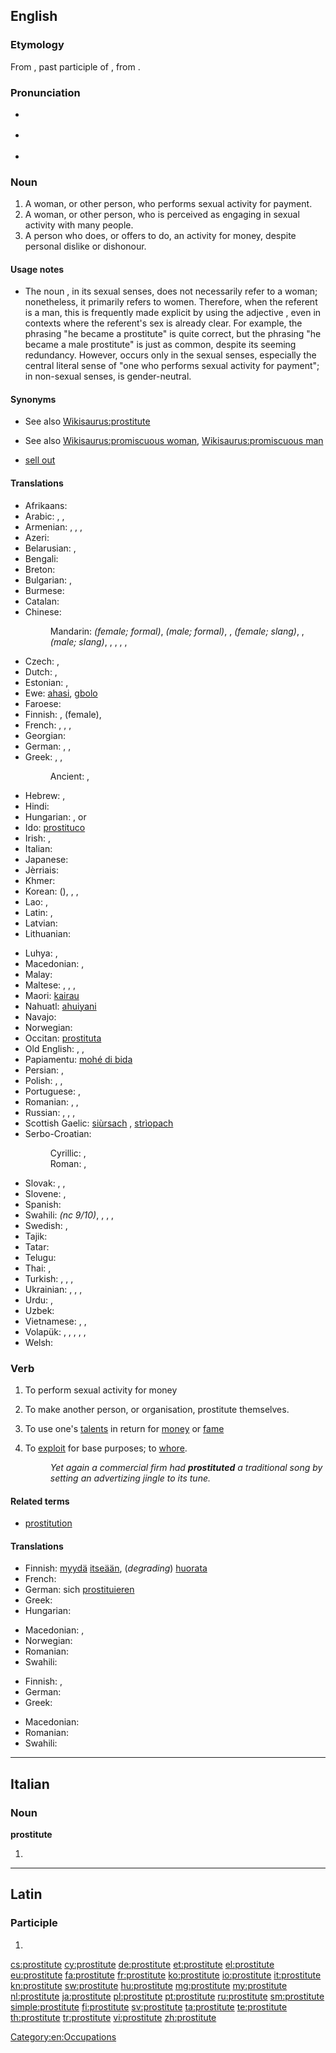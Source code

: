 ==English==
{{wikipedia}}

===Etymology===
From {{etyl|la}} {{term|prostitutus|prōstitutus|lang=la}}, past participle of {{term|prostituo|prōstituō|lang=la}}, from {{prefix|pro|gloss1=for, before|statuo|alt2=statuō|gloss2=to set up, to erect}}.

===Pronunciation===
* {{a|UK}} {{IPA|/ˈprɒstɪtjuːt/|lang=en}}
* {{a|US}} {{IPA|/ˈprɑːstətuːt/|lang=en}}
* {{audio|en-us-prostitute.ogg|Audio (US)}}

===Noun===
{{en-noun}}

# A woman, or other person, who performs sexual activity for payment.
# A woman, or other person, who is perceived as engaging in sexual activity with many people.
# A person who does, or offers to do, an activity for money, despite personal dislike or dishonour.

====Usage notes====
* The noun {{term||prostitute|lang=en}}, in its sexual senses, does not necessarily refer to a woman; nonetheless, it primarily refers to women. Therefore, when the referent is a man, this is frequently made explicit by using the adjective {{term|male|lang=en}}, even in contexts where the referent's sex is already clear. For example, the phrasing "he became a prostitute" is quite correct, but the phrasing "he became a male prostitute" is just as common, despite its seeming redundancy. However, {{term||male prostitute|lang=en}} occurs only in the sexual senses, especially the central literal sense of "one who performs sexual activity for payment"; in non-sexual senses, {{term||prostitute|lang=en}} is gender-neutral.

====Synonyms====
* {{sense|person who performs sexual activity for payment}} See also [[Wikisaurus:prostitute]]
* {{sense|person perceived as engaging in sexual activity}} See also [[Wikisaurus:promiscuous woman]], [[Wikisaurus:promiscuous man]]
* {{sense|person who does an activity for money}} [[sell out]]

====Translations====
{{trans-top|a person having sex for profit}}
* Afrikaans: {{t+|af|prostituut|xs=Afrikaans}}
* Arabic: {{t-|ar|عاهرة|f|tr=ʿāhira}}, {{t+|ar|زانية|f|tr=zāniya|sc=Arab}}, {{t-|ar|فاحشة|f|tr=fāḥiša|sc=Arab}}
* Armenian: {{t-|hy|պոռնիկ|tr=poṙnik|sc=Armn}}, {{t-|hy|պոռնկուհի|tr=poṙnkuhi|sc=Armn}}, {{t-|hy|մարմնավաճառուհի|tr=marmnavačaṙuhi}}, {{qualifier|vulgar}} {{t-|hy|բոզ|tr=boz}}
* Azeri: {{t-|az|fahişə}}
* Belarusian: {{t-|be|прастытутка|f|tr=prastytútka|sc=Cyrl}}, {{qualifier|vulgar}} {{t-|be|курва|f|tr=kúrva|sc=Cyrl}}
* Bengali: {{t-|bn|বেশ্যা|tr=beshya|sc=Beng}}
* Breton: {{t+|br|gast|f|xs=Breton}}
* Bulgarian: {{t+|bg|проститутка|f|tr=prostitútka|sc=Cyrl}}, {{qualifier|vulgar}} {{t+|bg|курва|f|tr=kúrva|sc=Cyrl}}
* Burmese: {{t+|my|ပြည့်တန်ဆာ|tr=pjei. da̱za|sc=Mymr}}
* Catalan: {{t+|ca|prostituta|f}}
* Chinese:
*: Mandarin: {{t-|cmn|妓女|tr=jìnǚ|sc=Hani}} ''(female; formal)'', {{t|cmn|妓男|tr=jìnán|sc=Hani}} ''(male; formal)'', {{t-|cmn|雞|sc=Hani}}, {{t-|cmn|鸡|tr=jī|sc=Hani}} ''(female; slang)'', {{t-|cmn|鴨|sc=Hani}}, {{t-|cmn|鸭|tr=yā|sc=Hani}} ''(male; slang)'', {{t|cmn|雞婆|sc=Hani}}, {{t|cmn|鸡婆|tr=jīpó|sc=Hani}} {{qualifier|vulgar}}, {{t|cmn|娼妓|tr=chāngjì|sc=Hani}} {{qualifier|archaic}}, {{t|cmn|風塵女|sc=Hani}}, {{t|cmn|风尘女|tr=fēngchénnǚ|sc=Hani}} {{qualifier|archaic}}
* Czech: {{t+|cs|prostitutka|f}}, {{qualifier|vulgar}} {{t+|cs|kurva|f}}
* Dutch: {{t+|nl|prostituee|f}}, {{t+|nl|hoer|f}}
* Estonian: {{t-|et|prostituut}}, {{t-|et|hoor}}
* Ewe: [[ahasi]], [[gbolo]]
* Faroese: {{t-|fo|skøkja|f}}
* Finnish: {{t+|fi|prostituoitu}}, {{t+|fi|huora}} (female), {{t+|fi|ilotyttö}}
* French: {{t+|fr|prostitué|m}}, {{t+|fr|prostituée|f}}, {{t-|fr|fille des rues|f}}, {{t+|fr|fille de joie|f}}
* Georgian: {{t-|ka|მეძავი|tr=medzavi|sc=Geor}}
* German: {{t+|de|Prostituierte|m|f}}, {{t+|de|Hure|f}}, {{t+|de|Dirne|f}}
* Greek: {{t+|el|πόρνη|f|tr=pórni}}, {{t+|el|πόρνος|m|tr=pórnos}}, {{qualifier|colloquial}} {{t+|el|πουτάνα|f|tr=poutána}}
*: Ancient: {{tø|grc|πόρνη|f|tr=pornē|xs=Ancient Greek}}, {{tø|grc|πόρνος|m|tr=pornos|xs=Ancient Greek}}
* Hebrew: {{t+|he|זונה|f|tr=zona}}, {{t-|he|ג׳יגולו|m|tr=jigolo}}
* Hindi: {{t-|hi|वेश्या|f|tr=veśyā|xs=Hindi}}
* Hungarian: {{t+|hu|prostituált}}, {{t+|hu|prosti|f}} or {{t+|hu|örömlány|f}}
* Ido: [[prostituco]]
* Irish: {{t+|ga|striapach|f|xs=Irish}}, {{t-|ga|meirdreach|f|xs=Irish}}
* Italian: {{t+|it|prostituta|f}}
* Japanese: {{t-|ja|売春婦|tr=ばいしゅんふ, baishunfu}}
* Jèrriais: {{tø|roa-jer|prostituée|f}}
* Khmer: {{t-|km|ស្រីខូច|tr=srǝy kʰooch|sc=Khmr}}
* Korean: {{t+|ko|매춘부|tr=maechunbu|sc=Hang}} ({{t+|ko|賣春婦|sc=Hang}}), {{t+|ko|창녀|tr=chang-nyeo|sc=Hang}}, {{qualifier|uncommon}} {{t+|ko|갈보|tr=galbo|sc=Hang}}, {{qualifier|uncommon}} {{t+|ko|논다니|tr=nondani|sc=Hang}}
* Lao: {{t-|lo|ກາລີ|tr=kaː líː|sc=Laoo}}, {{t-|lo|ເພດສຍາ|tr=pʰȇːt sá ɲăː|sc=Laoo}}
* Latin: {{t-|la|meretrix|f}}, {{t-|la|scortum|n}}
* Latvian: {{t-|lv|prostitūta|f}}
* Lithuanian: {{t-|lt|prostitutė|f|xs=Lithuanian}}
{{trans-mid}}
* Luhya: {{tø|luy|mng'ang'ule}}, {{tø|luy|mng'ang'ule}}
* Macedonian: {{t-|mk|проститутка|f|tr=prostitútka}}, {{t-|mk|курва|f|tr=kúrva}} {{qualifier|vulgar}}
* Malay: {{t+|ms|pelacur|xs=Malay}}
* Maltese: {{t-|mt|prostituta|f|xs=Maltese}}, {{t-|mt|prostitut|m|xs=Maltese}}, {{t-|mt|qaħba|f|xs=Maltese}}, {{t-|mt|ġerrej|m|xs=Maltese}}
* Maori: [[kairau]]
* Nahuatl: [[ahuiyani]]
* Navajo: {{tø|nv|ałjiłnii}}
* Norwegian: {{t+|no|prostituert|m}}
* Occitan: [[prostituta#Occitan|prostituta]] {{f}}
* Old English: {{t-|ang|portcwene|alt=portcwéne|f|xs=Old English}}, {{t-|ang|myltestre|f|xs=Old English}}, {{t-|ang|hore|f|xs=Old English}}
* Papiamentu: [[mohé di bida]]
* Persian: {{t+|fa|فاحشه|tr=fâheše|sc=fa-Arab}}, {{qualifier|vulgar}} {{t+|fa|جنده|tr=jende|sc=fa-Arab}}
* Polish: {{t+|pl|prostytutka|f}}, {{t-|pl|męska prostytutka|m}}, {{qualifier|vulgar}} {{t+|pl|kurwa|f}}
* Portuguese: {{t+|pt|prostituta|f}}, {{t+|pt|mulher da vida|f}}
* Romanian: {{t-|ro|prostituată|f}}, {{t+|ro|curvă|f}}, {{t-|ro|târfă|f}}
* Russian: {{t+|ru|проститутка|f|tr=prostitútka}}, {{t+|ru|шлюха|f|tr=šljúxa}} {{qualifier|vulgar}}, {{t+|ru|блядь|f|tr=bljad’}} {{qualifier|vulgar}}, {{t+|ru|курва|f|tr=kúrva}} {{qualifier|vulgar}}
* Scottish Gaelic: [[siùrsach]] {{f}}, [[strìopach]] {{f}}
* Serbo-Croatian:
*: Cyrillic: {{t-|sh|проститутка|f}}, {{t-|sh|курва|f}}
*: Roman: {{t-|sh|prostitutka|f|alt=pròstitūtka}}, {{t-|sh|kurva|f|alt=kȗrva}}
* Slovak: {{t-|sk|prostitútka|f}}, {{t-|sk|kurva|f}}, {{t-|sk|cundra|f}}
* Slovene: {{t+|sl|prostitutka|f}}, {{qualifier|vulgar}} {{t+|sl|kurba|f}}
* Spanish: {{t+|es|prostituta|f}}
* Swahili: {{t+|sw|malaya}} ''(nc 9/10)'', {{t+|sw|kahaba|xs=Swahili}}, {{t+|sw|changudoa|xs=Swahili}}, {{t+|sw|kiberenge|xs=Swahili}}, {{t+|sw|kiberenge|xs=Swahili}}
* Swedish: {{t+|sv|prostituerad}}, {{t+|sv|hora}}
* Tajik: {{t-|tg|фоҳиша|tr=fohiša|sc=Cyrl}}
* Tatar: {{t-|tt|фәхишә|tr=fähişä|sc=Cyrl}}
* Telugu: {{t+|te|వేశ్య|tr=vaeSya}}
* Thai: {{t-|th|โสเภณี|tr=sŏh-pây-nee|sc=Thai}}, {{t-|th|แพศยา|tr=pae-sà-yăa|sc=Thai}}
* Turkish: {{t+|tr|orospu}}, {{t+|tr|fahişe}}, {{t+|tr|hayat kadını}}, {{t-|tr|lkj}}
* Ukrainian: {{t-|uk|проститутка|f|tr=prostytútka|sc=Cyrl}}, {{t-|uk|повія|f|tr=povíja|sc=Cyrl}}, {{qualifier|vulgar}} {{t-|uk|шлюха|f|tr=šljúxa|sc=Cyrl}}, {{qualifier|vulgar}} {{t-|uk|курва|f|tr=kúrva|sc=Cyrl}}
* Urdu: {{t-|ur|ویشیا|f|tr=veśyā|sc=ur-Arab}}, {{t-|ur|فاحشہ|f|tr=fāhiśa|sc=ur-Arab}}
* Uzbek: {{t-|uz|fohisha}}
* Vietnamese: {{t+|vi|đĩ}}, {{t-|vi|điếm}}, {{t-|vi|gái mại dâm}}
* Volapük: {{qualifier|♂♀}} {{t-|vo|prostitan}}, {{qualifier|♂}} {{t-|vo|hiprostitan}}, {{qualifier|♀}} {{t-|vo|jiprostitan}}, {{qualifier|♂♀}} {{t+|vo|nepuedan}}, {{qualifier|♂}} {{t+|vo|hinepuedan}}, {{qualifier|♀}} {{t+|vo|jinepuedan}}
* Welsh: {{t+|cy|putain|f|xs=Welsh}}
{{trans-bottom}}

===Verb===
{{en-verb|prostitut|ing}}

# {{transitive|usually reflexively}} To perform sexual activity for money
# {{transitive}} To make another person, or organisation, prostitute themselves.
# {{transitive}} To use one's [[talent]]s in return for [[money]] or [[fame]]
# {{figuratively}} To [[exploit]] for base purposes; to [[whore]].
#: ''Yet again a commercial firm had '''prostituted''' a traditional song by setting an advertizing jingle to its tune.''

====Related terms====
* [[prostitution]]

====Translations====
{{trans-top|To perform sexual activity for money}}
* Finnish: [[myydä]] [[itsensä|itseään]], (''degrading'') [[huorata]]
* French: {{t+|fr|prostituer}}
* German: sich [[prostituieren]]
* Greek: {{t-|el|εκπορνεύομαι|tr=ekpornévomai}}
* Hungarian: {{t-|hu|prostituál}}
{{trans-mid}}
* Macedonian: {{t-|mk|се проституира|tr=se prostituíra}}, {{t-|mk|се курва|tr=se kúrva}} {{qualifier|vulgar}}
* Norwegian: {{t-|no|prostituere}}
* Romanian: {{t-|ro|prostitua|alt=a se prostituá}}
* Swahili: {{t+|sw|ukahaba|xs=Swahili}}
{{trans-bottom}}

{{trans-top|To make another person, or organisation, prostitute themselves}}
* Finnish: {{t+|fi|myydä}}, {{t-|fi|prostituoida}}
* German: {{t-|de|prostituieren}}
* Greek: {{t+|el|εκπορνεύω|tr=ekpornévo}}
{{trans-mid}}
* Macedonian: {{t-|mk|проституира|tr=prostituíra}}
* Romanian: {{t-|ro|prostitua|alt=a prostituá}}
* Swahili: {{t+|sw|ukahaba|xs=Swahili}}
{{trans-bottom}}

[[Category:en:Occupations]]

----

==Italian==

===Noun===
'''prostitute''' {{f}}

# {{plural of|prostituta|lang=it}}

----

==Latin==

===Participle===
{{la-part-form|prōstitute}}

# {{inflection of|prostitutus|prōstitutus|voc|m|s|lang=la}}

[[cs:prostitute]]
[[cy:prostitute]]
[[de:prostitute]]
[[et:prostitute]]
[[el:prostitute]]
[[eu:prostitute]]
[[fa:prostitute]]
[[fr:prostitute]]
[[ko:prostitute]]
[[io:prostitute]]
[[it:prostitute]]
[[kn:prostitute]]
[[sw:prostitute]]
[[hu:prostitute]]
[[mg:prostitute]]
[[my:prostitute]]
[[nl:prostitute]]
[[ja:prostitute]]
[[pl:prostitute]]
[[pt:prostitute]]
[[ru:prostitute]]
[[sm:prostitute]]
[[simple:prostitute]]
[[fi:prostitute]]
[[sv:prostitute]]
[[ta:prostitute]]
[[te:prostitute]]
[[th:prostitute]]
[[tr:prostitute]]
[[vi:prostitute]]
[[zh:prostitute]]
